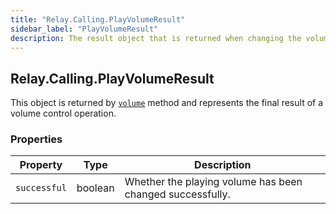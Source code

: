 ```yaml
---
title: "Relay.Calling.PlayVolumeResult"
sidebar_label: "PlayVolumeResult"
description: The result object that is returned when changing the volume of a play action.
---
```


[volume]: /sdks/relay-realtime-sdk/v2/language/python/calling/actions/play#volume

## Relay.Calling.PlayVolumeResult

This object is returned by [`volume`][volume] method and represents the final result of a volume control operation.

### Properties

| Property | Type | Description |
| -------- | ---- | ----------- |
| `successful` | boolean | Whether the playing volume has been changed successfully. |